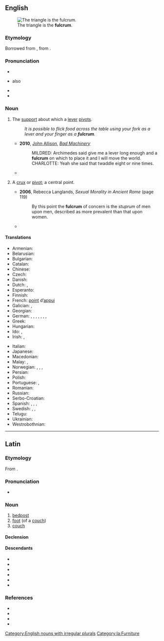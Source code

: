 {{also|Fulcrum}}
==English==
{{was wotd|2011|September|7}}
{{wikipedia|Lever|lever, of which a fulcrum is a part}}
[[File:LeverFirstClass.png|thumb|right|The triangle is the '''fulcrum'''.]]

===Etymology===
Borrowed from {{bor|en|la|fulcrum||bedpost, foot of a couch}}, from {{m|la|fulciō||prop up, support}}.

===Pronunciation===
* {{IPA|en|/ˈfʌlk.ɹəm/}}
* {{a|UK}} also {{IPA|en|/ˈfʊlk.ɹəm/}}
* {{audio|en|en-us-fulcrum.ogg|Audio (US)}}
* {{audio|en|en-au-fulcrum.ogg|Audio (AU)}}

===Noun===
{{en-noun|s|fulcra}}

# {{lb|en|mechanics}} The [[support]] about which a [[lever]] [[pivot]]s.
#: ''It is possible to flick food across the table using your fork as a lever and your finger as a '''fulcrum'''.''
#* '''2010''', [[w:John Allison (artist)|John Allison]], ''[http://scarygoround.com/?date=20100126 Bad Machinery]''
#*: MILDRED: Archimedes said give me a lever long enough and a '''fulcrum''' on which to place it and I will move the world.
#*: CHARLOTTE: Yeah she said that twaddle eight or nine times.
#* {{quote-journal|en|date=2012-03
|author={{w|Henry Petroski}}
|title=Opening Doors
|volume=100|issue=2|page=112-3
|magazine=[[w:American Scientist|American Scientist]]
|url=http://www.americanscientist.org/issues/pub/opening-doors
|passage=A doorknob of whatever roundish shape is effectively a continuum of levers, with the axis of the latching mechanism&mdash;known as the spindle&mdash;being the '''fulcrum''' about which the turning takes place.}}
# {{lb|en|figurative}} A [[crux]] or [[pivot]]; a central point.
#* '''2006''', Rebecca Langlands, ''Sexual Morality in Ancient Rome'' (page 119)
#*: By this point the '''fulcrum''' of concern is the ''stuprum'' of men upon men, described as more prevalent than that upon women.
#*{{quote-web|en|date=31 March 2021|author=Phil McNulty|title=England 2-1 Poland: What shape are Gareth Southgate's side in?
|work=BBC Sport|url=https://www.bbc.com/sport/football/56596932|passage=Chelsea's {{w|Mason Mount}} is a top-class talent while West Ham midfielder {{w|Declan Rice}} has moved his game on to another level this season and will be the fulcrum of England's midfield this summer.}}

====Translations====
{{trans-top|support about which a lever pivots}}
* Armenian: {{t+|hy|հենակետ}}
* Belarusian: {{t-needed|be}}
* Bulgarian: {{t|bg|опорна точка|f|sc=Cyrl}}
* Catalan: {{t+|ca|fulcre|m}}
* Chinese: {{t|zh|支点|tr=zhīdiǎn}}
* Czech: {{t|cs|opěrný bod|m}}
* Danish: {{t|da|understøttelsespunkt|n}}
* Dutch: {{t+|nl|draaipunt|n}}, {{t+|nl|steunpunt|n}}
* Esperanto: {{t|eo|apogpunkto}}
* Finnish: {{t|fi|tukipiste}}
* French: [[point]] d’[[appui]] {{g|m}}
* Galician: {{t|gl|pinze|m}}, {{t|gl|forra|f}}
* Georgian: {{t-needed|ka}}
* German: {{t+|de|Angelpunkt|m}}, {{t|de|Drehpunkt|m}}, {{t|de|Hebelstützpunkt|m}}, {{t+|de|Lager|n}}, {{t+|de|Drehachse|f}}, {{t+|de|Stützpunkt|m}}, {{t|de|Gelenkpunkt|m}}, {{t+|de|Stütze|f}}
* Greek: {{t+|el|υπομόχλιο|n}}
* Hungarian: {{t|hu|forgáspont}}
* Ido: {{t+|io|apog-punto}}, {{t+|io|pivoto}}
* Irish: {{t|ga|borradh}}, {{t|ga|buthal}}
{{trans-mid}}
* Italian: {{t+|it|fulcro|m}}
* Japanese: {{t|ja|支点|tr=[[してん]], shiten}}
* Macedonian: {{t|mk|ослонец|m}}
* Malay: {{t|ms|sangga tuas}}, {{t|ms|fulkrum}}
* Norwegian: {{t|no|dreiepunkt|n}}, {{t|no|dreiningspunkt|n}}, {{t|no|hvilepunkt|n}}, {{t|no|omdreiningspunkt|n}}
* Persian: {{t|fa|تکیه‌گاه|sc=fa-Arab}}
* Polish: {{t|pl|punkt podparcia|m}}
* Portuguese: {{t+|pt|fulcro|m}}, {{t|pt|[[ponto]] [[de]] [[apoio]]|m}}
* Romanian: {{t|ro|[[punct]] [[de]] [[sprijin]]|n}}
* Russian: {{t+|ru|то́чка опо́ры}}
* Serbo-Croatian: {{t+|sh|uporište}}
* Spanish: {{t+|es|pivote|m}}, {{t|es|punto de apoyo|m}}, {{t+|es|fulcro|m}}, {{t|es|hipomoclio|m}}
* Swedish: {{t|sv|rotationspunkt}}, {{t+|sv|ledpunkt}}, {{t|sv|vridningspunkt}}
* Telugu: {{t+|te|ఆధారము}}
* Ukrainian: {{t|uk|точка опори|f}}
* Westrobothnian: {{t|gmq-bot|åbrót|n}}
{{trans-bottom}}

[[Category:English nouns with irregular plurals]]

----

==Latin==

===Etymology===
From {{af|la|fulciō|-crum}}.

===Pronunciation===
* {{la-IPA}}

===Noun===
{{la-noun|fulcrum<2>}}

# [[bedpost]]
# [[foot]] (of a [[couch]])
# [[couch]]

====Declension====
{{la-ndecl|fulcrum<2>}}

====Descendants====
* {{desc|ca|fulcre}}
* {{desc|en|fulcrum}}
* {{desc|fr|fulcrum}}
* {{desc|it|fulcro}}
* {{desc|pt|fulcro}}
* {{desc|es|fulcro}}

===References===
* {{R:L&S}}
* {{R:Elementary Lewis}}
* {{R:Gaffiot}}
* {{R:Smith's Antiquities}}

[[Category:la:Furniture]]